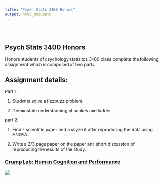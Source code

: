 ```yaml
---
title: "Psych Stats 3400 Honors"
output: html_document
---
```


<style type="text/css">
.title {
  display: none;
}

#getting-started img {
  margin-right: 10px;
}

</style>

<div class="row" style="padding-top: 30px;">
<div class="col-sm-6">

# **Psych Stats 3400 Honors**

Honors students of psychology statisitcs 3400 class complete the following assignment which is composed of two parts.

## Assignment details:
Part 1:

1. Students solve a fizzbuzz problem. 

2. Demonstate understadning of snakes and ladder. 

part 2: 

1. Find a scientific paper and analyze it after reproducing the data using ANOVA. 

2. Write a 2/3 page paper on the paper and short discussion of reproducing the results of the study. 


</div>
<div class="col-sm-6">

### [Crump Lab: Human Cognition and Performance](https://crumplab.github.io)

<a href = "https://crumplab.github.io">
![](images/logo.png)
</a>
</div>
